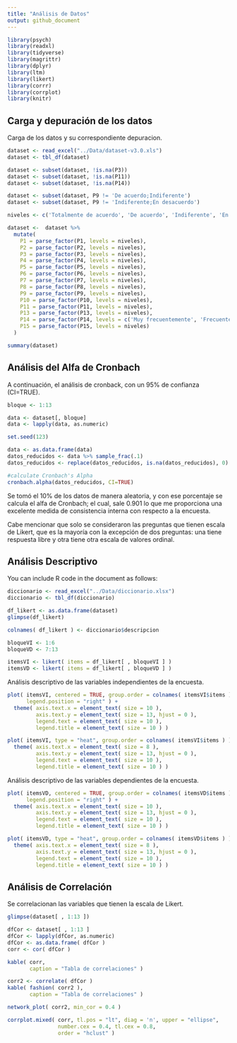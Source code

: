 ```yaml
---
title: "Análisis de Datos"
output: github_document
---
```


```r

library(psych)
library(readxl)
library(tidyverse)
library(magrittr)
library(dplyr)
library(ltm)
library(likert)
library(corrr)
library(corrplot)
library(knitr)

```

## Carga y depuración de los datos

Carga de los datos y su correspondiente depuracion.

```r

dataset <- read_excel("../Data/dataset-v3.0.xls")
dataset <- tbl_df(dataset)

dataset <- subset(dataset, !is.na(P3))
dataset <- subset(dataset, !is.na(P11))
dataset <- subset(dataset, !is.na(P14))

dataset <- subset(dataset, P9 != 'De acuerdo;Indiferente')
dataset <- subset(dataset, P9 != 'Indiferente;En desacuerdo')

niveles <- c('Totalmente de acuerdo', 'De acuerdo', 'Indiferente', 'En desacuerdo', 'Totalmente en desacuerdo')

dataset <-  dataset %>% 
  mutate(
    P1 = parse_factor(P1, levels = niveles),
    P2 = parse_factor(P2, levels = niveles),
    P3 = parse_factor(P3, levels = niveles),
    P4 = parse_factor(P4, levels = niveles),
    P5 = parse_factor(P5, levels = niveles),
    P6 = parse_factor(P6, levels = niveles),
    P7 = parse_factor(P7, levels = niveles),
    P8 = parse_factor(P8, levels = niveles),
    P9 = parse_factor(P9, levels = niveles),
    P10 = parse_factor(P10, levels = niveles),
    P11 = parse_factor(P11, levels = niveles),
    P13 = parse_factor(P13, levels = niveles),
    P14 = parse_factor(P14, levels = c('Muy frecuentemente', 'Frecuentemente', 'Ocasionalmente', 'Raramente'), ordered = T),
    P15 = parse_factor(P15, levels = niveles)
  )

summary(dataset)
```

## Análisis del Alfa de Cronbach

A continuación, el análisis de cronback, con un 95% de confianza (CI=TRUE).

```r
bloque <- 1:13

data <- dataset[, bloque]
data <- lapply(data, as.numeric)

set.seed(123)

data <- as.data.frame(data)
datos_reducidos <- data %>% sample_frac(.1)
datos_reducidos <- replace(datos_reducidos, is.na(datos_reducidos), 0)

#calculate Cronbach's Alpha
cronbach.alpha(datos_reducidos, CI=TRUE)

```

Se tomó el 10% de los datos de manera aleatoria, y con ese porcentaje se calcula el alfa de Cronbach; el cual, sale 0.901 lo que me proporciona una excelente medida de consistencia interna con respecto a la encuesta.

Cabe mencionar que solo se consideraron las preguntas que tienen escala de Likert, que es la mayoría con la excepción de dos preguntas: una tiene respuesta libre y otra tiene otra escala de valores ordinal.

## Análisis Descriptivo

You can include R code in the document as follows:

```r
diccionario <- read_excel("../Data/diccionario.xlsx")
diccionario <- tbl_df(diccionario)

df_likert <- as.data.frame(dataset)
glimpse(df_likert)

colnames( df_likert ) <- diccionario$descripcion

bloqueVI <- 1:6
bloqueVD <- 7:13

itemsVI <- likert( items = df_likert[ , bloqueVI ] )
itemsVD <- likert( items = df_likert[ , bloqueVD ] )
```

Análisis descriptivo de las variables independientes de la encuesta.

```r
plot( itemsVI, centered = TRUE, group.order = colnames( itemsVI$items ),
      legend.position = "right" ) +
  theme( axis.text.x = element_text( size = 10 ),
         axis.text.y = element_text( size = 13, hjust = 0 ),
         legend.text = element_text( size = 10 ),
         legend.title = element_text( size = 10 ) ) 
```

```r
plot( itemsVI, type = "heat", group.order = colnames( itemsVI$items ) ) +
  theme( axis.text.x = element_text( size = 8 ),
         axis.text.y = element_text( size = 13, hjust = 0 ),
         legend.text = element_text( size = 10 ),
         legend.title = element_text( size = 10 ) )
```


Análisis descriptivo de las variables dependientes de la encuesta.

```r
plot( itemsVD, centered = TRUE, group.order = colnames( itemsVD$items ),
      legend.position = "right" ) +
  theme( axis.text.x = element_text( size = 10 ),
         axis.text.y = element_text( size = 13, hjust = 0 ),
         legend.text = element_text( size = 10 ),
         legend.title = element_text( size = 10 ) ) 
```

```r
plot( itemsVD, type = "heat", group.order = colnames( itemsVD$items ) ) +
  theme( axis.text.x = element_text( size = 8 ),
         axis.text.y = element_text( size = 13, hjust = 0 ),
         legend.text = element_text( size = 10 ),
         legend.title = element_text( size = 10 ) )
```


## Análisis de Correlación

Se correlacionan las variables que tienen la escala de Likert.

```r

glimpse(dataset[ , 1:13 ])

dfCor <- dataset[ , 1:13 ]
dfCor <- lapply(dfCor, as.numeric)
dfCor <- as.data.frame( dfCor )
corr <- cor( dfCor )

kable( corr,
       caption = "Tabla de correlaciones" )
```


```r

corr2 <- correlate( dfCor )
kable( fashion( corr2 ),
       caption = "Tabla de correlaciones" )

```



```r
network_plot( corr2, min_cor = 0.4 )
```



```r

corrplot.mixed( corr, tl.pos = "lt", diag = 'n', upper = "ellipse",
                number.cex = 0.4, tl.cex = 0.8,
                order = "hclust" )

```



